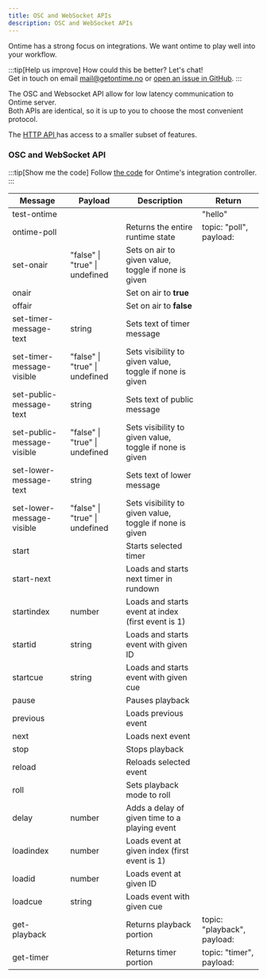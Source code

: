 ```yaml
---
title: OSC and WebSocket APIs
description: OSC and WebSocket APIs
---
```


Ontime has a strong focus on integrations. We want ontime to play well into your workflow.

:::tip[Help us improve]
How could this be better? Let's chat!\
Get in touch on email [mail@getontime.no](mailto:mail@getontime.no) or [open an issue in GitHub](https://github.com/cpvalente/ontime/issues).
:::

The OSC and Websocket API allow for low latency communication to Ontime server.\
Both APIs are identical, so it is up to you to choose the most convenient protocol.

The [HTTP API ](http-api.md)has access to a smaller subset of features.

### OSC and WebSocket API

:::tip[Show me the code]
Follow [the code](https://github.com/cpvalente/ontime/blob/master/apps/server/src/controllers/integrationController.ts) for Ontime's integration controller.
:::


| Message                    | Payload                        | Description                                                 | Return                                                           |
| -------------------------- | ------------------------------ | ----------------------------------------------------------- | ---------------------------------------------------------------- |
| test-ontime                |                                |                                                             | "hello"                                                          |
| ontime-poll                |                                | Returns the entire runtime state                            | topic: "poll", payload: |
| set-onair                  | "false" \| "true" \| undefined | Sets on air to given value, toggle if none is given         |                                                                  |
| onair                      |                                | Set on air to **true**                                      |                                                                  |
| offair                     |                                | Set on air to **false**                                     |                                                                  |
| set-timer-message-text     | string                         | Sets text of timer message                                  |                                                                  |
| set-timer-message-visible  | "false" \| "true" \| undefined | Sets visibility to given value, toggle if none is given     |                                                                  |
| set-public-message-text    | string                         | Sets text of public message                                 |                                                                  |
| set-public-message-visible | "false" \| "true" \| undefined | Sets visibility to given value, toggle if none is given     |                                                                  |
| set-lower-message-text     | string                         | Sets text of lower message                                  |                                                                  |
| set-lower-message-visible  | "false" \| "true" \| undefined | Sets visibility to given value, toggle if none is given     |                                                                  |
| start                      |                                | Starts selected timer                                       |                                                                  |
| start-next                 |                                | Loads and starts next timer in rundown                      |                                                                  |
| startindex                 | number                         | Loads and starts event at index (first event is 1)          |                                                                  |
| startid                    | string                         | Loads and starts event with given ID                        |                                                                  |
| startcue                   | string                         | Loads and starts event with given cue                       |                                                                  |
| pause                      |                                | Pauses playback                                             |                                                                  |
| previous                   |                                | Loads previous event                                        |                                                                  |
| next                       |                                | Loads next event                                            |                                                                  |
| stop                       |                                | Stops playback                                              |                                                                  |
| reload                     |                                | Reloads selected event                                      |                                                                  |
| roll                       |                                | Sets playback mode to roll                                  |                                                                  |
| delay                      | number                         | Adds a delay of given time to a playing event               |                                                                  |
| loadindex                  | number                         | Loads event at given index (first event is 1)               |                                                                  |
| loadid                     | number                         | Loads event at given ID                                     |                                                                  |
| loadcue                    | string                         | Loads event with given cue                                  |                                                                  |
| get-playback               |                                | Returns playback portion  | topic: "playback", payload:            |
| get-timer                  |                                | Returns timer portion     | topic: "timer", payload:              |

